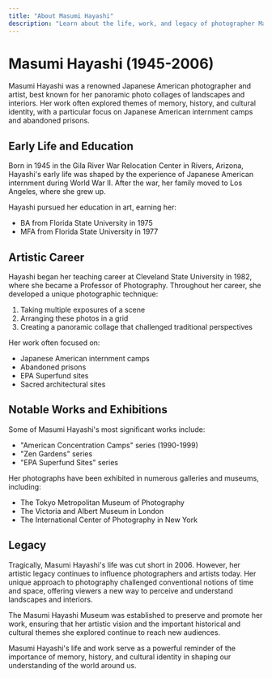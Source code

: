 ```yaml
---
title: "About Masumi Hayashi"
description: "Learn about the life, work, and legacy of photographer Masumi Hayashi"
---
```


# Masumi Hayashi (1945-2006)

Masumi Hayashi was a renowned Japanese American photographer and artist, best known for her panoramic photo collages of landscapes and interiors. Her work often explored themes of memory, history, and cultural identity, with a particular focus on Japanese American internment camps and abandoned prisons.

## Early Life and Education

Born in 1945 in the Gila River War Relocation Center in Rivers, Arizona, Hayashi's early life was shaped by the experience of Japanese American internment during World War II. After the war, her family moved to Los Angeles, where she grew up.

Hayashi pursued her education in art, earning her:

- BA from Florida State University in 1975
- MFA from Florida State University in 1977

## Artistic Career

Hayashi began her teaching career at Cleveland State University in 1982, where she became a Professor of Photography. Throughout her career, she developed a unique photographic technique:

1. Taking multiple exposures of a scene
2. Arranging these photos in a grid
3. Creating a panoramic collage that challenged traditional perspectives

Her work often focused on:

- Japanese American internment camps
- Abandoned prisons
- EPA Superfund sites
- Sacred architectural sites

## Notable Works and Exhibitions

Some of Masumi Hayashi's most significant works include:

- "American Concentration Camps" series (1990-1999)
- "Zen Gardens" series
- "EPA Superfund Sites" series

Her photographs have been exhibited in numerous galleries and museums, including:

- The Tokyo Metropolitan Museum of Photography
- The Victoria and Albert Museum in London
- The International Center of Photography in New York

## Legacy

Tragically, Masumi Hayashi's life was cut short in 2006. However, her artistic legacy continues to influence photographers and artists today. Her unique approach to photography challenged conventional notions of time and space, offering viewers a new way to perceive and understand landscapes and interiors.

The Masumi Hayashi Museum was established to preserve and promote her work, ensuring that her artistic vision and the important historical and cultural themes she explored continue to reach new audiences.

Masumi Hayashi's life and work serve as a powerful reminder of the importance of memory, history, and cultural identity in shaping our understanding of the world around us.